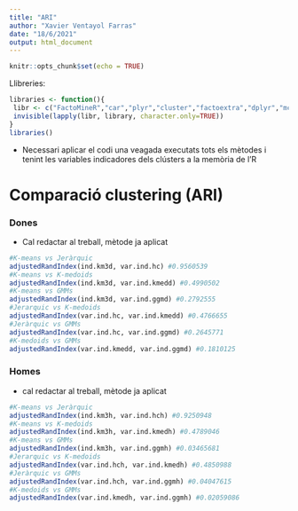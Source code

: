 ---
title: "ARI"
author: "Xavier Ventayol Farras"
date: "18/6/2021"
output: html_document
---

```{r setup, include=FALSE}
knitr::opts_chunk$set(echo = TRUE)
```

Llibreries:

```{r}
libraries <- function(){
 libr <- c("FactoMineR","car","plyr","cluster","factoextra","dplyr","mclust","ggplot2","ggExtra","NbClust","bestNormalize","gridExtra","ggpubr","ggtext","glue","corrplot","sqldf","tidyverse","ggpubr","rstatix","fastcluster","descr","plotly","kableExtra","pastecs")
 invisible(lapply(libr, library, character.only=TRUE))
}
libraries()
```


- Necessari aplicar el codi una veagada executats tots els mètodes i tenint les variables indicadores dels clústers a la memòria de l'R

# Comparació clustering (ARI)


### Dones

- Cal redactar al treball, mètode ja aplicat

```{r}
#K-means vs Jeràrquic
adjustedRandIndex(ind.km3d, var.ind.hc) #0.9560539
#K-means vs K-medoids
adjustedRandIndex(ind.km3d, var.ind.kmedd) #0.4990502
#K-means vs GMMs
adjustedRandIndex(ind.km3d, var.ind.ggmd) #0.2792555
#Jerarquic vs K-medoids
adjustedRandIndex(var.ind.hc, var.ind.kmedd) #0.4766655
#Jeràrquic vs GMMs
adjustedRandIndex(var.ind.hc, var.ind.ggmd) #0.2645771
#K-medoids vs GMMs
adjustedRandIndex(var.ind.kmedd, var.ind.ggmd) #0.1810125
```


### Homes

- cal redactar al treball, mètode ja aplicat

```{r}
#K-means vs Jeràrquic
adjustedRandIndex(ind.km3h, var.ind.hch) #0.9250948
#K-means vs K-medoids
adjustedRandIndex(ind.km3h, var.ind.kmedh) #0.4789046
#K-means vs GMMs
adjustedRandIndex(ind.km3h, var.ind.ggmh) #0.03465681
#Jerarquic vs K-medoids
adjustedRandIndex(var.ind.hch, var.ind.kmedh) #0.4850988
#Jeràrquic vs GMMs
adjustedRandIndex(var.ind.hch, var.ind.ggmh) #0.04047615
#K-medoids vs GMMs
adjustedRandIndex(var.ind.kmedh, var.ind.ggmh) #0.02059086
```


